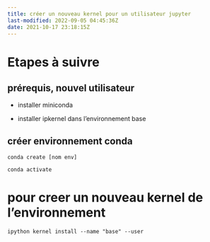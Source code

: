 ```yaml
---
title: créer un nouveau kernel pour un utilisateur jupyter
last-modified: 2022-09-05 04:45:36Z
date: 2021-10-17 23:18:15Z
---
```


# Etapes à suivre

## prérequis, nouvel utilisateur
- installer miniconda

- installer ipkernel dans l'environnement base

## créer environnement conda

` conda create [nom env] `

` conda activate  `

# pour creer un nouveau kernel de l'environnement

`ipython kernel install --name "base" --user`